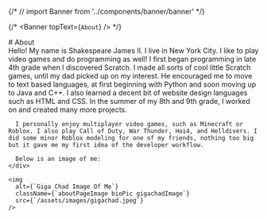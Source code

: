 {/* // import Banner from '../components/banner/banner' */}

{/* <Banner topText={`About`} /> */}

<div style={{textAlign: `center`, marginTop: 25}}>
  # About
</div>

<section>
  <div className={`bio`}>
    <div className="textbox">
      Hello! My name is Shakespeare James II. I live in New York City. I like to play video games and do programming as well! I first began programming in late 4th grade when I discovered Scratch. I made all sorts of cool little Scratch games, until my dad picked up on my interest. He encouraged me to move to text based languages, at first beginning with Python and soon moving up to Java and C++. I also learned a decent bit of website design languages such as HTML and CSS. In the summer of my 8th and 9th grade, I worked on and created many more projects. 

      I personally enjoy multiplayer video games, such as Minecraft or Roblox. I also play Call of Duty, War Thunder, Hoi4, and Helldivers. I did some minor Roblox modeling for one of my friends, nothing too big but it gave me my first idea of the developer workflow.

      Below is an image of me:
    </div>

    <img 
      alt={`Giga Chad Image Of Me`}
      className={`aboutPageImage bioPic gigachadImage`}
      src={`/assets/images/gigachad.jpeg`} 
    />
  </div>
</section>